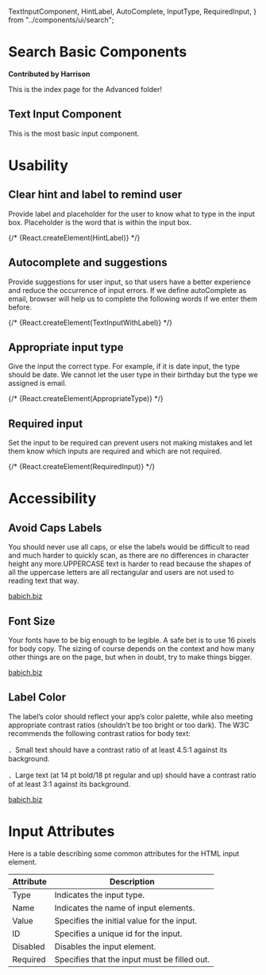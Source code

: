   TextInputComponent,
  HintLabel,
  AutoComplete,
  InputType,
  RequiredInput,
} from "../components/ui/search";

# Search Basic Components

**Contributed by Harrison**

This is the index page for the Advanced folder!

## Text Input Component

This is the most basic input component.

<TextInputComponent />

# Usability

## Clear hint and label to remind user

Provide label and placeholder for the user to know what to type in the input box. Placeholder is the word that is within the input box.

<HintLabel />

{/* {React.createElement(HintLabel)} */}

## Autocomplete and suggestions

Provide suggestions for user input, so that users have a better experience and reduce the occurrence of input errors. If we define autoComplete as email, browser will help us to complete the following words if we enter them before.

<AutoComplete />

{/* {React.createElement(TextInputWithLabel)} */}

## Appropriate input type

Give the input the correct type. For example, if it is date input, the type should be date. We cannot let the user type in their birthday but the type we assigned is email.

<InputType />

{/* {React.createElement(AppropriateType)} */}

## Required input

Set the input to be required can prevent users not making mistakes and let them know which inputs are required and which are not required.

<RequiredInput />

{/* {React.createElement(RequiredInput)} */}

# Accessibility

## Avoid Caps Labels

You should never use all caps, or else the labels would be difficult to read and much harder to quickly scan, as there are no differences in character height any more.UPPERCASE text is harder to read because the shapes of all the uppercase letters are all rectangular and users are not used to reading text that way.

[babich.biz](https://babich.biz/designing-perfect-text-field-clarity-accessibility-and-user-effort/)

## Font Size

Your fonts have to be big enough to be legible. A safe bet is to use 16 pixels for body copy. The sizing of course depends on the context and how many other things are on the page, but when in doubt, try to make things bigger.

[babich.biz](https://babich.biz/designing-perfect-text-field-clarity-accessibility-and-user-effort/)

## Label Color

The label’s color should reflect your app’s color palette, while also meeting appropriate contrast ratios (shouldn’t be too bright or too dark). The W3C recommends the following contrast ratios for body text:

．Small text should have a contrast ratio of at least 4.5:1 against its background.

．Large text (at 14 pt bold/18 pt regular and up) should have a contrast ratio of at least 3:1 against its background.

[babich.biz](https://babich.biz/designing-perfect-text-field-clarity-accessibility-and-user-effort/)

# Input Attributes

Here is a table describing some common attributes for the HTML input element.

| Attribute | Description                                  |
| --------- | -------------------------------------------- |
| Type      | Indicates the input type.                    |
| Name      | Indicates the name of input elements.        |
| Value     | Specifies the initial value for the input.   |
| ID        | Specifies a unique id for the input.         |
| Disabled  | Disables the input element.                  |
| Required  | Specifies that the input must be filled out. |
